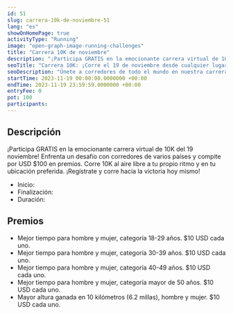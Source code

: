 ```yaml
---
id: 51
slug: carrera-10k-de-noviembre-51
lang: "es"
showOnHomePage: true
activityType: "Running"
image: "open-graph-image-running-challenges"
title: "Carrera 10K de noviembre"
description: "¡Participa GRATIS en la emocionante carrera virtual de 10K de noviembre! Enfrenta un desafío con corredores de varios países y compite por USD $100 en premios. Corre 10K al aire libre a tu propio ritmo y en tu ubicación preferida. ¡Regístrate y corre hacia la victoria hoy mismo!"
seoTitle: "Carrera 10K: ¡Corre el 19 de noviembre desde cualquier lugar!"
seoDescription: "Únete a corredores de todo el mundo en nuestra carrera virtual de 10K. Ideal para corredores de cualquier nivel. Inscripción gratuita. ¡No te la pierdas!"
startTime: 2023-11-19 00:00:00.0000000 +00:00
endTime: 2023-11-19 23:59:59.0000000 +00:00
entryFee: 0
pot: 100
participants:
---
```



## Descripción

¡Participa GRATIS en la emocionante carrera virtual de 10K del 19 noviembre! Enfrenta un desafío con corredores de varios países y compite por USD $100 en premios. Corre 10K al aire libre a tu propio ritmo y en tu ubicación preferida. ¡Regístrate y corre hacia la victoria hoy mismo!

- Inicio: <ChallengeDate date={frontmatter.startTime} lang={frontmatter.lang} showTime="true" client:load />
- Finalización: <ChallengeDate date={frontmatter.endTime} lang={frontmatter.lang} showTime="true" client:load />
- Duración: <ChallengeDuration startTime={frontmatter.startTime} endTime={frontmatter.endTime} lang={frontmatter.lang} client:load />

## Premios

- Mejor tiempo para hombre y mujer, categoría 18-29 años. $10 USD cada uno.
- Mejor tiempo para hombre y mujer, categoría 30-39 años. $10 USD cada uno.
- Mejor tiempo para hombre y mujer, categoría 40-49 años. $10 USD cada uno.
- Mejor tiempo para hombre y mujer, categoría mayor de 50 años. $10 USD cada uno.
- Mayor altura ganada en 10 kilómetros (6.2 millas), hombre y mujer. $10 USD cada uno.
